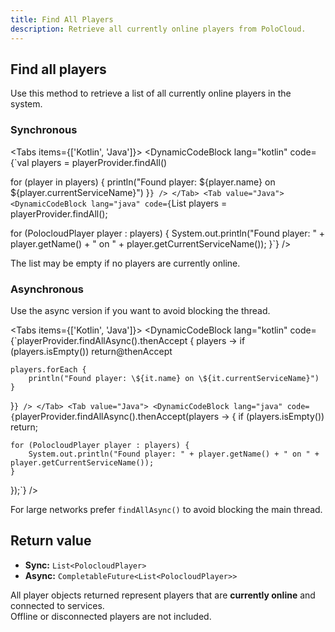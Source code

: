 ```yaml
---
title: Find All Players
description: Retrieve all currently online players from PoloCloud.
---
```



## Find all players

Use this method to retrieve a list of all currently online players in the system.

### Synchronous

<Tabs items={['Kotlin', 'Java']}>
  <Tab value="Kotlin">
    <DynamicCodeBlock
      lang="kotlin"
      code={`val players = playerProvider.findAll()

for (player in players) {
    println("Found player: \${player.name} on \${player.currentServiceName}")
}`}
    />
  </Tab>
  <Tab value="Java">
    <DynamicCodeBlock
      lang="java"
      code={`List<PolocloudPlayer> players = playerProvider.findAll();

for (PolocloudPlayer player : players) {
    System.out.println("Found player: " + player.getName() + " on " + player.getCurrentServiceName());
}`}
    />
  </Tab>
</Tabs>

<Callout type="info">
  The list may be empty if no players are currently online.
</Callout>

### Asynchronous

Use the async version if you want to avoid blocking the thread.

<Tabs items={['Kotlin', 'Java']}>
  <Tab value="Kotlin">
    <DynamicCodeBlock
      lang="kotlin"
      code={`playerProvider.findAllAsync().thenAccept { players ->
    if (players.isEmpty()) return@thenAccept

    players.forEach {
        println("Found player: \${it.name} on \${it.currentServiceName}")
    }
}`}
    />
  </Tab>
  <Tab value="Java">
    <DynamicCodeBlock
      lang="java"
      code={`playerProvider.findAllAsync().thenAccept(players -> {
    if (players.isEmpty()) return;

    for (PolocloudPlayer player : players) {
        System.out.println("Found player: " + player.getName() + " on " + player.getCurrentServiceName());
    }
});`}
    />
  </Tab>
</Tabs>

<Callout type="tip">
  For large networks prefer <code>findAllAsync()</code> to avoid blocking the main thread.
</Callout>

## Return value

- **Sync:** <code>List&lt;PolocloudPlayer&gt;</code>  
- **Async:** <code>CompletableFuture&lt;List&lt;PolocloudPlayer&gt;&gt;</code>

All player objects returned represent players that are **currently online** and connected to services.  
Offline or disconnected players are not included.
